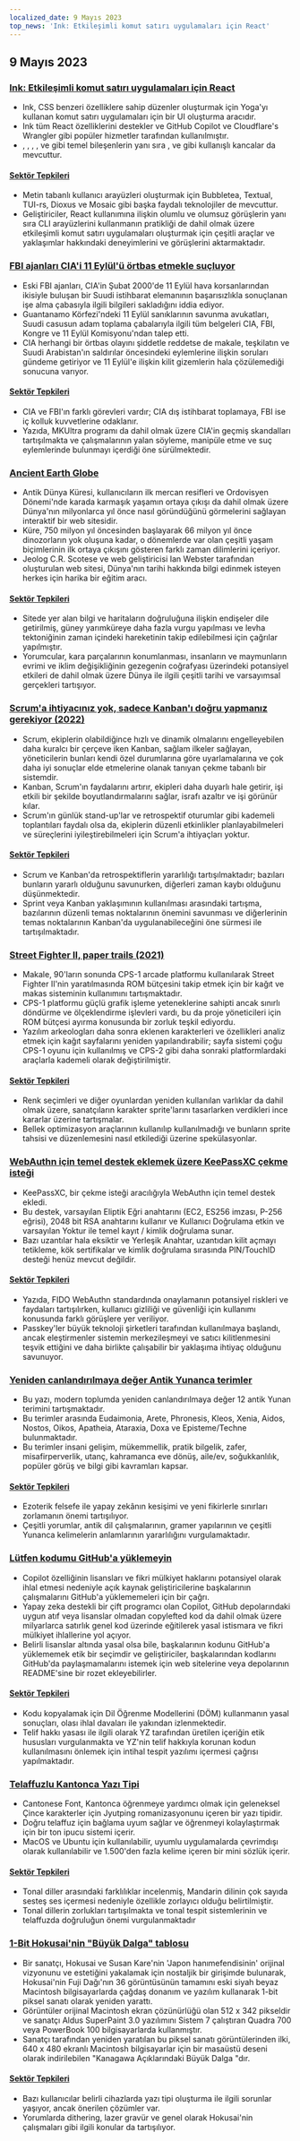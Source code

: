 ```yaml
---
localized_date: 9 Mayıs 2023
top_news: 'Ink: Etkileşimli komut satırı uygulamaları için React'
---
```




<CallToAction />

<Steps>

## 9 Mayıs 2023

### [Ink: Etkileşimli komut satırı uygulamaları için React](https://github.com/vadimdemedes/ink)

- Ink, CSS benzeri özelliklere sahip düzenler oluşturmak için Yoga'yı kullanan komut satırı uygulamaları için bir UI oluşturma aracıdır.
- Ink tüm React özelliklerini destekler ve GitHub Copilot ve Cloudflare's Wrangler gibi popüler hizmetler tarafından kullanılmıştır.
- <Box>, <Text>, <Newline>, <Spacer>, <Static> ve <Transform> gibi temel bileşenlerin yanı sıra <useInput>, <useStdin> ve <useFocus> gibi kullanışlı kancalar da mevcuttur.

#### [Sektör Tepkileri](http://news.ycombinator.com/item?id=35863837)

- Metin tabanlı kullanıcı arayüzleri oluşturmak için Bubbletea, Textual, TUI-rs, Dioxus ve Mosaic gibi başka faydalı teknolojiler de mevcuttur.
- Geliştiriciler, React kullanımına ilişkin olumlu ve olumsuz görüşlerin yanı sıra CLI arayüzlerini kullanmanın pratikliği de dahil olmak üzere etkileşimli komut satırı uygulamaları oluşturmak için çeşitli araçlar ve yaklaşımlar hakkındaki deneyimlerini ve görüşlerini aktarmaktadır.

### [FBI ajanları CIA'i 11 Eylül'ü örtbas etmekle suçluyor](https://www.spytalk.co/p/exclusive-fbi-agents-accuse-cia-of)

- Eski FBI ajanları, CIA'in Şubat 2000'de 11 Eylül hava korsanlarından ikisiyle buluşan bir Suudi istihbarat elemanının başarısızlıkla sonuçlanan işe alma çabasıyla ilgili bilgileri sakladığını iddia ediyor.
- Guantanamo Körfezi'ndeki 11 Eylül sanıklarının savunma avukatları, Suudi casusun adam toplama çabalarıyla ilgili tüm belgeleri CIA, FBI, Kongre ve 11 Eylül Komisyonu'ndan talep etti.
- CIA herhangi bir örtbas olayını şiddetle reddetse de makale, teşkilatın ve Suudi Arabistan'ın saldırılar öncesindeki eylemlerine ilişkin soruları gündeme getiriyor ve 11 Eylül'e ilişkin kilit gizemlerin hala çözülemediği sonucuna varıyor.

#### [Sektör Tepkileri](http://news.ycombinator.com/item?id=35862656)

- CIA ve FBI'ın farklı görevleri vardır; CIA dış istihbarat toplamaya, FBI ise iç kolluk kuvvetlerine odaklanır.
- Yazıda, MKUltra programı da dahil olmak üzere CIA'in geçmiş skandalları tartışılmakta ve çalışmalarının yalan söyleme, manipüle etme ve suç eylemlerinde bulunmayı içerdiği öne sürülmektedir.

### [Ancient Earth Globe](https://dinosaurpictures.org/ancient-earth/#470)

- Antik Dünya Küresi, kullanıcıların ilk mercan resifleri ve Ordovisyen Dönemi'nde karada karmaşık yaşamın ortaya çıkışı da dahil olmak üzere Dünya'nın milyonlarca yıl önce nasıl göründüğünü görmelerini sağlayan interaktif bir web sitesidir.
- Küre, 750 milyon yıl öncesinden başlayarak 66 milyon yıl önce dinozorların yok oluşuna kadar, o dönemlerde var olan çeşitli yaşam biçimlerinin ilk ortaya çıkışını gösteren farklı zaman dilimlerini içeriyor.
- Jeolog C.R. Scotese ve web geliştiricisi Ian Webster tarafından oluşturulan web sitesi, Dünya'nın tarihi hakkında bilgi edinmek isteyen herkes için harika bir eğitim aracı.

#### [Sektör Tepkileri](http://news.ycombinator.com/item?id=35856820)

- Sitede yer alan bilgi ve haritaların doğruluğuna ilişkin endişeler dile getirilmiş, güney yarımküreye daha fazla vurgu yapılması ve levha tektoniğinin zaman içindeki hareketinin takip edilebilmesi için çağrılar yapılmıştır.
- Yorumcular, kara parçalarının konumlanması, insanların ve maymunların evrimi ve iklim değişikliğinin gezegenin coğrafyası üzerindeki potansiyel etkileri de dahil olmak üzere Dünya ile ilgili çeşitli tarihi ve varsayımsal gerçekleri tartışıyor.

### [Scrum'a ihtiyacınız yok, sadece Kanban'ı doğru yapmanız gerekiyor (2022)](https://lucasfcosta.com/2022/10/02/scrum-versus-kanban.html)

- Scrum, ekiplerin olabildiğince hızlı ve dinamik olmalarını engelleyebilen daha kuralcı bir çerçeve iken Kanban, sağlam ilkeler sağlayan, yöneticilerin bunları kendi özel durumlarına göre uyarlamalarına ve çok daha iyi sonuçlar elde etmelerine olanak tanıyan çekme tabanlı bir sistemdir.
- Kanban, Scrum'ın faydalarını artırır, ekipleri daha duyarlı hale getirir, işi etkili bir şekilde boyutlandırmalarını sağlar, israfı azaltır ve işi görünür kılar.
- Scrum'ın günlük stand-up'lar ve retrospektif oturumlar gibi kademeli toplantıları faydalı olsa da, ekiplerin düzenli etkinlikler planlayabilmeleri ve süreçlerini iyileştirebilmeleri için Scrum'a ihtiyaçları yoktur.

#### [Sektör Tepkileri](http://news.ycombinator.com/item?id=35857463)

- Scrum ve Kanban'da retrospektiflerin yararlılığı tartışılmaktadır; bazıları bunların yararlı olduğunu savunurken, diğerleri zaman kaybı olduğunu düşünmektedir.
- Sprint veya Kanban yaklaşımının kullanılması arasındaki tartışma, bazılarının düzenli temas noktalarının önemini savunması ve diğerlerinin temas noktalarının Kanban'da uygulanabileceğini öne sürmesi ile tartışılmaktadır.

### [Street Fighter II, paper trails (2021)](https://fabiensanglard.net/sf2_sheets/index.html)

- Makale, 90'ların sonunda CPS-1 arcade platformu kullanılarak Street Fighter II'nin yaratılmasında ROM bütçesini takip etmek için bir kağıt ve makas sisteminin kullanımını tartışmaktadır.
- CPS-1 platformu güçlü grafik işleme yeteneklerine sahipti ancak sınırlı döndürme ve ölçeklendirme işlevleri vardı, bu da proje yöneticileri için ROM bütçesi ayırma konusunda bir zorluk teşkil ediyordu.
- Yazılım arkeologları daha sonra eklenen karakterleri ve özellikleri analiz etmek için kağıt sayfalarını yeniden yapılandırabilir; sayfa sistemi çoğu CPS-1 oyunu için kullanılmış ve CPS-2 gibi daha sonraki platformlardaki araçlarla kademeli olarak değiştirilmiştir.

#### [Sektör Tepkileri](http://news.ycombinator.com/item?id=35859338)

- Renk seçimleri ve diğer oyunlardan yeniden kullanılan varlıklar da dahil olmak üzere, sanatçıların karakter sprite'larını tasarlarken verdikleri ince kararlar üzerine tartışmalar.
- Bellek optimizasyon araçlarının kullanılıp kullanılmadığı ve bunların sprite tahsisi ve düzenlemesini nasıl etkilediği üzerine spekülasyonlar.

### [WebAuthn için temel destek eklemek üzere KeePassXC çekme isteği](https://github.com/keepassxreboot/keepassxc/pull/8825)

- KeePassXC, bir çekme isteği aracılığıyla WebAuthn için temel destek ekledi.
- Bu destek, varsayılan Eliptik Eğri anahtarını (EC2, ES256 imzası, P-256 eğrisi), 2048 bit RSA anahtarını kullanır ve Kullanıcı Doğrulama etkin ve varsayılan Yoktur ile temel kayıt / kimlik doğrulama sunar.
- Bazı uzantılar hala eksiktir ve Yerleşik Anahtar, uzantıdan kilit açmayı tetikleme, kök sertifikalar ve kimlik doğrulama sırasında PIN/TouchID desteği henüz mevcut değildir.

#### [Sektör Tepkileri](http://news.ycombinator.com/item?id=35859877)

- Yazıda, FIDO WebAuthn standardında onaylamanın potansiyel riskleri ve faydaları tartışılırken, kullanıcı gizliliği ve güvenliği için kullanımı konusunda farklı görüşlere yer veriliyor.
- Passkey'ler büyük teknoloji şirketleri tarafından kullanılmaya başlandı, ancak eleştirmenler sistemin merkezileşmeyi ve satıcı kilitlenmesini teşvik ettiğini ve daha birlikte çalışabilir bir yaklaşıma ihtiyaç olduğunu savunuyor.

### [Yeniden canlandırılmaya değer Antik Yunanca terimler](https://classicalwisdom.substack.com/p/12-ancient-greek-terms-that-should)

- Bu yazı, modern toplumda yeniden canlandırılmaya değer 12 antik Yunan terimini tartışmaktadır.
- Bu terimler arasında Eudaimonia, Arete, Phronesis, Kleos, Xenia, Aidos, Nostos, Oikos, Apatheia, Ataraxia, Doxa ve Episteme/Techne bulunmaktadır.
- Bu terimler insani gelişim, mükemmellik, pratik bilgelik, zafer, misafirperverlik, utanç, kahramanca eve dönüş, aile/ev, soğukkanlılık, popüler görüş ve bilgi gibi kavramları kapsar.

#### [Sektör Tepkileri](http://news.ycombinator.com/item?id=35867935)

- Ezoterik felsefe ile yapay zekânın kesişimi ve yeni fikirlerle sınırları zorlamanın önemi tartışılıyor.
- Çeşitli yorumlar, antik dil çalışmalarının, gramer yapılarının ve çeşitli Yunanca kelimelerin anlamlarının yararlılığını vurgulamaktadır.

### [Lütfen kodumu GitHub'a yüklemeyin](https://nogithub.codeberg.page/)

- Copilot özelliğinin lisansları ve fikri mülkiyet haklarını potansiyel olarak ihlal etmesi nedeniyle açık kaynak geliştiricilerine başkalarının çalışmalarını GitHub'a yüklememeleri için bir çağrı.
- Yapay zeka destekli bir çift programcı olan Copilot, GitHub depolarındaki uygun atıf veya lisanslar olmadan copylefted kod da dahil olmak üzere milyarlarca satırlık genel kod üzerinde eğitilerek yasal istismara ve fikri mülkiyet ihlallerine yol açıyor.
- Belirli lisanslar altında yasal olsa bile, başkalarının kodunu GitHub'a yüklememek etik bir seçimdir ve geliştiriciler, başkalarından kodlarını GitHub'da paylaşmamalarını istemek için web sitelerine veya depolarının README'sine bir rozet ekleyebilirler.

#### [Sektör Tepkileri](http://news.ycombinator.com/item?id=35859142)

- Kodu kopyalamak için Dil Öğrenme Modellerini (DÖM) kullanmanın yasal sonuçları, olası ihlal davaları ile yakından izlenmektedir.
- Telif hakkı yasası ile ilgili olarak YZ tarafından üretilen içeriğin etik hususları vurgulanmakta ve YZ'nin telif hakkıyla korunan kodun kullanılmasını önlemek için intihal tespit yazılımı içermesi çağrısı yapılmaktadır.

### [Telaffuzlu Kantonca Yazı Tipi](https://visual-fonts.com/)

- Cantonese Font, Kantonca öğrenmeye yardımcı olmak için geleneksel Çince karakterler için Jyutping romanizasyonunu içeren bir yazı tipidir.
- Doğru telaffuz için bağlama uyum sağlar ve öğrenmeyi kolaylaştırmak için bir ton ipucu sistemi içerir.
- MacOS ve Ubuntu için kullanılabilir, uyumlu uygulamalarda çevrimdışı olarak kullanılabilir ve 1.500'den fazla kelime içeren bir mini sözlük içerir.

#### [Sektör Tepkileri](http://news.ycombinator.com/item?id=35867275)

- Tonal diller arasındaki farklılıklar incelenmiş, Mandarin dilinin çok sayıda sesteş ses içermesi nedeniyle özellikle zorlayıcı olduğu belirtilmiştir.
- Tonal dillerin zorlukları tartışılmakta ve tonal tespit sistemlerinin ve telaffuzda doğruluğun önemi vurgulanmaktadır

### [1-Bit Hokusai'nin "Büyük Dalga" tablosu](https://www.hypertalking.com/2023/05/08/1-bit-pixel-art-of-hokusais-the-great-wave-off-kanagawa/)

- Bir sanatçı, Hokusai ve Susan Kare'nin 'Japon hanımefendisinin' orijinal vizyonunu ve estetiğini yakalamak için nostaljik bir girişimde bulunarak, Hokusai'nin Fuji Dağı'nın 36 görüntüsünün tamamını eski siyah beyaz Macintosh bilgisayarlarda çağdaş donanım ve yazılım kullanarak 1-bit piksel sanatı olarak yeniden yarattı.
- Görüntüler orijinal Macintosh ekran çözünürlüğü olan 512 x 342 pikseldir ve sanatçı Aldus SuperPaint 3.0 yazılımını Sistem 7 çalıştıran Quadra 700 veya PowerBook 100 bilgisayarlarda kullanmıştır.
- Sanatçı tarafından yeniden yaratılan bu piksel sanatı görüntülerinden ilki, 640 x 480 ekranlı Macintosh bilgisayarlar için bir masaüstü deseni olarak indirilebilen "Kanagawa Açıklarındaki Büyük Dalga "dır.

#### [Sektör Tepkileri](http://news.ycombinator.com/item?id=35866283)

- Bazı kullanıcılar belirli cihazlarda yazı tipi oluşturma ile ilgili sorunlar yaşıyor, ancak önerilen çözümler var.
- Yorumlarda dithering, lazer gravür ve genel olarak Hokusai'nin çalışmaları gibi ilgili konular da tartışılıyor.

</Steps>
